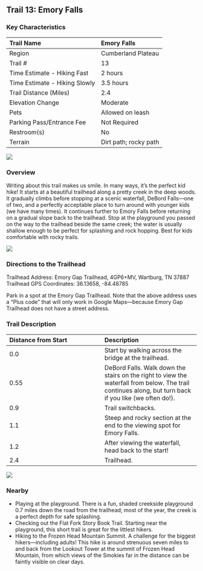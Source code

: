## Trail 13: Emory Falls

### Key Characteristics

| Trail Name                    | Emory Falls           |
|:------------------------------|:----------------------|
| Region                        | Cumberland Plateau    |
| Trail \#                      | 13                    |
| Time Estimate - Hiking Fast   | 2 hours               |
| Time Estimate - Hiking Slowly | 3.5 hours             |
| Trail Distance (Miles)        | 2.4                   |
| Elevation Change              | Moderate              |
| Pets                          | Allowed on leash      |
| Parking Pass/Entrance Fee     | Not Required          |
| Restroom(s)                   | No                    |
| Terrain                       | Dirt path; rocky path |

![](maps/trail-13-map.jpeg)

### Overview

Writing about this trail makes us smile. In many ways, it's the perfect kid hike! It starts at a beautiful trailhead along a pretty creek in the deep woods. It gradually climbs before stopping at a scenic waterfall, DeBord Falls---one of two, and a perfectly acceptable place to turn around with younger kids (we have many times). It continues further to Emory Falls before returning on a gradual slope back to the trailhead. Stop at the playground you passed on the way to the trailhead beside the same creek; the water is usually shallow enough to be perfect for splashing and rock hopping. Best for kids comfortable with rocky trails.

![](img/trail-13-figure-01.jpg)

### Directions to the Trailhead

Trailhead Address: Emory Gap Trailhead, 4GP6+MV, Wartburg, TN 37887
Trailhead GPS Coordinates: 36.13658, -84.48785

Park in a spot at the Emory Gap Trailhead. Note that the above address uses a "Plus code" that will only work in Google Maps—because Emory Gap Trailhead does not have a street address.

### Trail Description

| Distance from Start | Description                                                                                                                                            |
|:-----------------------------------|:-----------------------------------|
| 0.0                 | Start by walking across the bridge at the trailhead.                                                                                                   |
| 0.55                | DeBord Falls. Walk down the stairs on the right to view the waterfall from below. The trail continues along, but turn back if you like (we often do!). |
| 0.9                 | Trail switchbacks.                                                                                                                                     |
| 1.1                 | Steep and rocky section at the end to the viewing spot for Emory Falls.                                                                                |
| 1.2                 | After viewing the waterfall, head back to the start!                                                                                                   |
| 2.4                 | Trailhead.                                                                                                                                             |

![](img/trail-13-figure-02.jpg)

### Nearby

-   Playing at the playground. There is a fun, shaded creekside playground 0.7 miles down the road from the trailhead; most of the year, the creek is a perfect depth for safe splashing.
-   Checking out the Flat Fork Story Book Trail. Starting near the playground, this short trail is great for the littlest hikers.
-   Hiking to the Frozen Head Mountain Summit. A challenge for the biggest hikers---including adults! This hike is around strenuous seven miles to and back from the Lookout Tower at the summit of Frozen Head Mountain, from which views of the Smokies far in the distance can be faintly visible on clear days.
